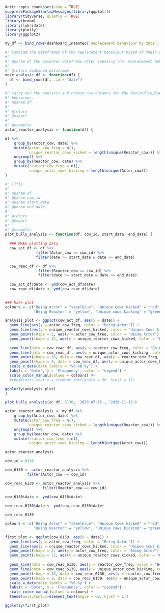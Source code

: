 ```r
knitr::opts_chunk$set(echo = TRUE)
suppressPackageStartupMessages(library(qqplotr))
library(tidyverse, quietly = TRUE)
library(broom)
library(lubridate)
library(plotly)
library(ggplot2)
```

```r
my_df <- bind_rows(dashboard_Insentec$`Replacement behaviour by date`, .id = "date")
```

```r
#' Combine the dataframes of the replacement behaviour based of their dates.
#'
#' @param df The insentec dataframe after indexing the 'Replacement behaviour by date' list
#'
#' @return Combined dataframe
make_analysis_df <- function(df) {
  df <- bind_rows(df, .id = "date")
}
```

```r
#' Carry out the analysis and create new columns for the desired replacement 
#' behaviour.
#' @param df 
#'
#' @return
#' @export
#'
#' @examples
actor_reactor_analysis <- function(df) {

df %>%
    group_by(Actor_cow, date) %>%
    mutate(actor_cow_freq = n(),
           unique_reactor_cows_kicked = length(unique(Reactor_cow))) %>%
    ungroup() %>%
    group_by(Reactor_cow, date) %>%
    mutate(reactor_cow_freq = n(), 
           unique_actor_cows_kicking = length(unique(Actor_cow)))
}
```

```r
#' Title
#'
#' @param df 
#' @param cow_id 
#' @param start_date 
#' @param end_date 
#'
#' @return
#' @export
#'
#' @examples
plot_bully_analysis <- function(df, cow_id, start_date, end_date) {
  
  ### Make plotting data 
  cow_act_df <- df %>%
              filter(Actor_cow == cow_id) %>%
              filter(date >= start_date & date <= end_date)

  cow_reac_df <- df %>%
               filter(Reactor_cow == cow_id) %>%
               filter(date >= start_date & date <= end_date)
          
  cow_act_df$date <- ymd(cow_act_df$date)
  cow_reac_df$date <- ymd(cow_reac_df$date)

  
### Make plot
colours <- c("Being Actor" = "steelblue", "Unique Cows kicked" = "red",
             "Being Reactor" = "yellow", "Unique cows kicking" = "green")

analysis_plot <- ggplot(cow_act_df, aes(x = date)) +
  geom_line(aes(y = actor_cow_freq, color = "Being Actor")) +
  geom_line(aes(y = unique_reactor_cows_kicked, color = "Unique Cows kicked")) +
  geom_point(shape = 2, aes(y = actor_cow_freq, color = "Being Actor")) +
  geom_point(shape = 12, aes(y = unique_reactor_cows_kicked, color = "Unique Cows kicked")) +
  
  geom_line(data = cow_reac_df, aes(y = reactor_cow_freq, color = "Being Reactor")) +
  geom_line(data = cow_reac_df, aes(y = unique_actor_cows_kicking, color = "Unique cows kicking")) +
  geom_point(shape = 18, data = cow_reac_df, aes(y = reactor_cow_freq, color = "Being Reactor")) +
  geom_point(shape = 8, data = cow_reac_df, aes(y = unique_actor_cows_kicking, color = "Unique cows kicking")) +
  scale_x_date(date_labels = "%d-%B-%y") +
  labs(x = 'Date', y = 'Frequency', color = "Legend") +
  scale_color_manual(values = colours) #+
  #theme(axis.text.x = element_text(angle = 30, hjust = 1))

ggplotly(analysis_plot)
}
```



```r

plot_bully_analysis(ac_df, 6130, '2020-07-15', '2020-11-15')

```





```r
actor_reactor_analysis <- my_df %>%
    group_by(Actor_cow, date) %>%
    mutate(actor_cow_freq = n(),
           unique_reactor_cows_kicked = length(unique(Reactor_cow))) %>%
    ungroup() %>%
    group_by(Reactor_cow, date) %>%
    mutate(reactor_cow_freq = n(), 
           unique_actor_cows_kicking = length(unique(Actor_cow)))

actor_reactor_analysis
```


```r
cow_id = 6130

cow_6130 <- actor_reactor_analysis %>%
          filter(Actor_cow == cow_id) 

cow_reac_6130 <- actor_reactor_analysis %>%
                 filter(Reactor_cow == cow_id)
          
cow_6130$date <- ymd(cow_6130$date)

cow_reac_6130$date <- ymd(cow_reac_6130$date)

cow_reac_6130
```

```r

colours <- c("Being Actor" = "steelblue", "Unique Cows kicked" = "red",
             "Being Reactor" = "yellow", "Unique cows kicking" = "green")

first_plot <- ggplot(cow_6130, aes(x = date)) +
  geom_line(aes(y = actor_cow_freq, color = "Being Actor")) +
  geom_line(aes(y = unique_reactor_cows_kicked, color = "Unique Cows kicked")) +
  geom_point(shape = 2, aes(y = actor_cow_freq, color = "Being Actor")) +
  geom_point(shape = 12, aes(y = unique_reactor_cows_kicked, color = "Unique Cows kicked")) +
  
  geom_line(data = cow_reac_6130, aes(y = reactor_cow_freq, color = "Being Reactor")) +
  geom_line(data = cow_reac_6130, aes(y = unique_actor_cows_kicking, color = "Unique cows kicking")) +
  geom_point(shape = 18, data = cow_reac_6130, aes(y = reactor_cow_freq, color = "Being Reactor")) +
  geom_point(shape = 8, data = cow_reac_6130, aes(y = unique_actor_cows_kicking, color = "Unique cows kicking")) +
  scale_x_date(date_labels = "%B-%y") +
  labs(x = 'Date', y = 'Frequency', color = "Legend") +
  scale_color_manual(values = colours) +
  theme(axis.text.x=element_text(angle = 60, hjust = 1))

ggplotly(first_plot)
```


